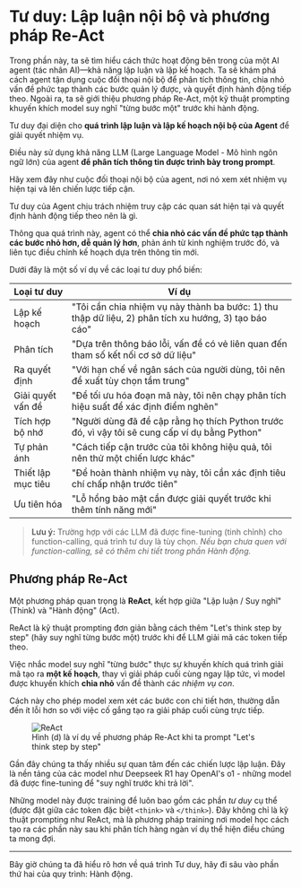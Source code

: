 # Tư duy: Lập luận nội bộ và phương pháp Re-Act

<Tip> 
Trong phần này, ta sẽ tìm hiểu cách thức hoạt động bên trong của một AI agent (tác nhân AI)—khả năng lập luận và lập kế hoạch. Ta sẽ khám phá cách agent tận dụng cuộc đối thoại nội bộ để phân tích thông tin, chia nhỏ vấn đề phức tạp thành các bước quản lý được, và quyết định hành động tiếp theo. Ngoài ra, ta sẽ giới thiệu phương pháp Re-Act, một kỹ thuật prompting khuyến khích model suy nghĩ "từng bước một" trước khi hành động.
</Tip>

Tư duy đại diện cho **quá trình lập luận và lập kế hoạch nội bộ của Agent** để giải quyết nhiệm vụ.

Điều này sử dụng khả năng LLM (Large Language Model - Mô hình ngôn ngữ lớn) của agent **để phân tích thông tin được trình bày trong prompt**.

Hãy xem đây như cuộc đối thoại nội bộ của agent, nơi nó xem xét nhiệm vụ hiện tại và lên chiến lược tiếp cận.

Tư duy của Agent chịu trách nhiệm truy cập các quan sát hiện tại và quyết định hành động tiếp theo nên là gì.

Thông qua quá trình này, agent có thể **chia nhỏ các vấn đề phức tạp thành các bước nhỏ hơn, dễ quản lý hơn**, phản ánh từ kinh nghiệm trước đó, và liên tục điều chỉnh kế hoạch dựa trên thông tin mới.

Dưới đây là một số ví dụ về các loại tư duy phổ biến:

| Loại tư duy          | Ví dụ |
|----------------------|---------|
| Lập kế hoạch        | "Tôi cần chia nhiệm vụ này thành ba bước: 1) thu thập dữ liệu, 2) phân tích xu hướng, 3) tạo báo cáo" |
| Phân tích           | "Dựa trên thông báo lỗi, vấn đề có vẻ liên quan đến tham số kết nối cơ sở dữ liệu" |
| Ra quyết định       | "Với hạn chế về ngân sách của người dùng, tôi nên đề xuất tùy chọn tầm trung" |
| Giải quyết vấn đề   | "Để tối ưu hóa đoạn mã này, tôi nên chạy phân tích hiệu suất để xác định điểm nghẽn" |
| Tích hợp bộ nhớ     | "Người dùng đã đề cập rằng họ thích Python trước đó, vì vậy tôi sẽ cung cấp ví dụ bằng Python" |
| Tự phản ánh         | "Cách tiếp cận trước của tôi không hiệu quả, tôi nên thử một chiến lược khác" |
| Thiết lập mục tiêu  | "Để hoàn thành nhiệm vụ này, tôi cần xác định tiêu chí chấp nhận trước tiên" |
| Ưu tiên hóa         | "Lỗ hổng bảo mật cần được giải quyết trước khi thêm tính năng mới" |

> **Lưu ý:** Trường hợp với các LLM đã được fine-tuning (tinh chỉnh) cho function-calling, quá trình tư duy là tùy chọn.
> *Nếu bạn chưa quen với function-calling, sẽ có thêm chi tiết trong phần Hành động.*

## Phương pháp Re-Act

Một phương pháp quan trọng là **ReAct**, kết hợp giữa "Lập luận / Suy nghĩ" (Think) và "Hành động" (Act).

ReAct là kỹ thuật prompting đơn giản bằng cách thêm "Let's think step by step" (hãy suy nghĩ từng bước một) trước khi để LLM giải mã các token tiếp theo.

Việc nhắc model suy nghĩ "từng bước" thực sự khuyến khích quá trình giải mã tạo ra **một kế hoạch**, thay vì giải pháp cuối cùng ngay lập tức, vì model được khuyến khích **chia nhỏ** vấn đề thành các *nhiệm vụ con*.

Cách này cho phép model xem xét các bước con chi tiết hơn, thường dẫn đến ít lỗi hơn so với việc cố gắng tạo ra giải pháp cuối cùng trực tiếp.

<figure>
<img src="https://huggingface.co/datasets/agents-course/course-images/resolve/main/en/unit1/ReAct.png" alt="ReAct"/>
<figcaption>Hình (d) là ví dụ về phương pháp Re-Act khi ta prompt "Let's think step by step"
</figcaption>
</figure>

<Tip>
Gần đây chúng ta thấy nhiều sự quan tâm đến các chiến lược lập luận. Đây là nền tảng của các model như Deepseek R1 hay OpenAI's o1 - những model đã được fine-tuning để "suy nghĩ trước khi trả lời".

Những model này được training để luôn bao gồm các phần _tư duy_ cụ thể (được đặt giữa các token đặc biệt `<think>` và `</think>`). Đây không chỉ là kỹ thuật prompting như ReAct, mà là phương pháp training nơi model học cách tạo ra các phần này sau khi phân tích hàng ngàn ví dụ thể hiện điều chúng ta mong đợi.
</Tip>

--- 
Bây giờ chúng ta đã hiểu rõ hơn về quá trình Tư duy, hãy đi sâu vào phần thứ hai của quy trình: Hành động.